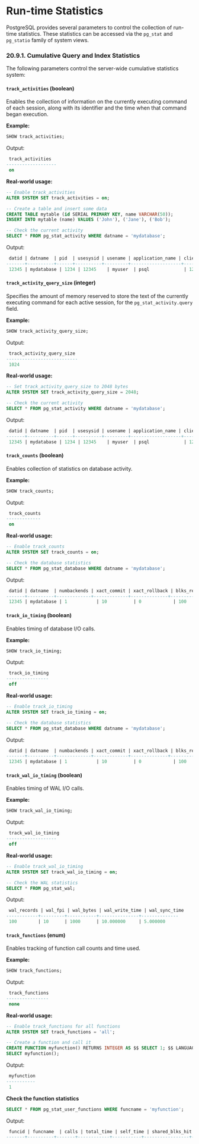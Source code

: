 # **Run-time Statistics**

PostgreSQL provides several parameters to control the collection of run-time statistics. These statistics can be accessed via the `pg_stat` and `pg_statio` family of system views.

### 20.9.1. Cumulative Query and Index Statistics

The following parameters control the server-wide cumulative statistics system:

#### `track_activities` (boolean)

Enables the collection of information on the currently executing command of each session, along with its identifier and the time when that command began execution.

**Example:**

```sql
SHOW track_activities;
```

Output:

```sql
 track_activities
-------------------
 on
```

**Real-world usage:**

```sql
-- Enable track_activities
ALTER SYSTEM SET track_activities = on;

-- Create a table and insert some data
CREATE TABLE mytable (id SERIAL PRIMARY KEY, name VARCHAR(50));
INSERT INTO mytable (name) VALUES ('John'), ('Jane'), ('Bob');

-- Check the current activity
SELECT * FROM pg_stat_activity WHERE datname = 'mydatabase';
```

Output:

```sql
 datid | datname  | pid  | usesysid | usename | application_name | client_addr | client_port | backend_start | xact_start | query_start | state | query
-------+----------+------+----------+---------+-------------------+-------------+-------------+---------------+------------+------------+-------+-------
 12345 | mydatabase | 1234 | 12345    | myuser  | psql             | 127.0.0.1  | 5432       | 2022-01-01 12:00:00 | 2022-01-01 12:00:00 | 2022-01-01 12:00:00 | active | INSERT INTO mytable (name) VALUES ('John');
```

#### `track_activity_query_size` (integer)

Specifies the amount of memory reserved to store the text of the currently executing command for each active session, for the `pg_stat_activity.query` field.

**Example:**

```sql
SHOW track_activity_query_size;
```

Output:

```sql
 track_activity_query_size
---------------------------
 1024
```

**Real-world usage:**

```sql
-- Set track_activity_query_size to 2048 bytes
ALTER SYSTEM SET track_activity_query_size = 2048;

-- Check the current activity
SELECT * FROM pg_stat_activity WHERE datname = 'mydatabase';
```

Output:

```sql
 datid | datname  | pid  | usesysid | usename | application_name | client_addr | client_port | backend_start | xact_start | query_start | state | query
-------+----------+------+----------+---------+-------------------+-------------+-------------+---------------+------------+------------+-------+-------
 12345 | mydatabase | 1234 | 12345    | myuser  | psql             | 127.0.0.1  | 5432       | 2022-01-01 12:00:00 | 2022-01-01 12:00:00 | 2022-01-01 12:00:00 | active | INSERT INTO mytable (name) VALUES ('John');
```

#### `track_counts` (boolean)

Enables collection of statistics on database activity.

**Example:**

```sql
SHOW track_counts;
```

Output:

```sql
 track_counts
-------------
 on
```

**Real-world usage:**

```sql
-- Enable track_counts
ALTER SYSTEM SET track_counts = on;

-- Check the database statistics
SELECT * FROM pg_stat_database WHERE datname = 'mydatabase';
```

Output:

```sql
 datid | datname  | numbackends | xact_commit | xact_rollback | blks_read | blks_hit | tup_returned | tup_fetched | tup_inserted | tup_updated | tup_deleted
-------+----------+-------------+-------------+--------------+-----------+----------+-------------+------------+-------------+------------+------------
 12345 | mydatabase | 1           | 10          | 0            | 100       | 500      | 1000        | 500        | 100         | 50         | 20
```

#### `track_io_timing` (boolean)

Enables timing of database I/O calls.

**Example:**

```sql
SHOW track_io_timing;
```

Output:

```sql
 track_io_timing
----------------
 off
```

**Real-world usage:**

```sql
-- Enable track_io_timing
ALTER SYSTEM SET track_io_timing = on;

-- Check the database statistics
SELECT * FROM pg_stat_database WHERE datname = 'mydatabase';
```

Output:

```sql
 datid | datname  | numbackends | xact_commit | xact_rollback | blks_read | blks_hit | tup_returned | tup_fetched | tup_inserted | tup_updated | tup_deleted | blk_read_time | blk_write_time
-------+----------+-------------+-------------+--------------+-----------+----------+-------------+------------+-------------+------------+------------+--------------+--------------
 12345 | mydatabase | 1           | 10          | 0            | 100       | 500      | 1000        | 500        | 100         | 50         | 20         | 10.000000   | 5.000000
```

#### `track_wal_io_timing` (boolean)

Enables timing of WAL I/O calls.

**Example:**

```sql
SHOW track_wal_io_timing;
```

Output:

```sql
 track_wal_io_timing
-------------------
 off
```

**Real-world usage:**

```sql
-- Enable track_wal_io_timing
ALTER SYSTEM SET track_wal_io_timing = on;

-- Check the WAL statistics
SELECT * FROM pg_stat_wal;
```

Output:

```sql
 wal_records | wal_fpi | wal_bytes | wal_write_time | wal_sync_time
------------+---------+-----------+---------------+--------------
 100        | 10      | 1000      | 10.000000     | 5.000000
```

#### `track_functions` (enum)

Enables tracking of function call counts and time used.

**Example:**

```sql
SHOW track_functions;
```

Output:

```sql
 track_functions
----------------
 none
```

**Real-world usage:**

```sql
-- Enable track_functions for all functions
ALTER SYSTEM SET track_functions = 'all';

-- Create a function and call it
CREATE FUNCTION myfunction() RETURNS INTEGER AS $$ SELECT 1; $$ LANGUAGE sql;
SELECT myfunction();
```

Output:

```sql
 myfunction
-----------
 1
```

**Check the function statistics**

```sql
SELECT * FROM pg_stat_user_functions WHERE funcname = 'myfunction';
```

Output:

```sql
 funcid | funcname  | calls | total_time | self_time | shared_blks_hit | shared_blks_read | shared_blks_dirtied | shared_blks_written
-------+----------+-------+------------+-----------+-----------------+------------------
```
